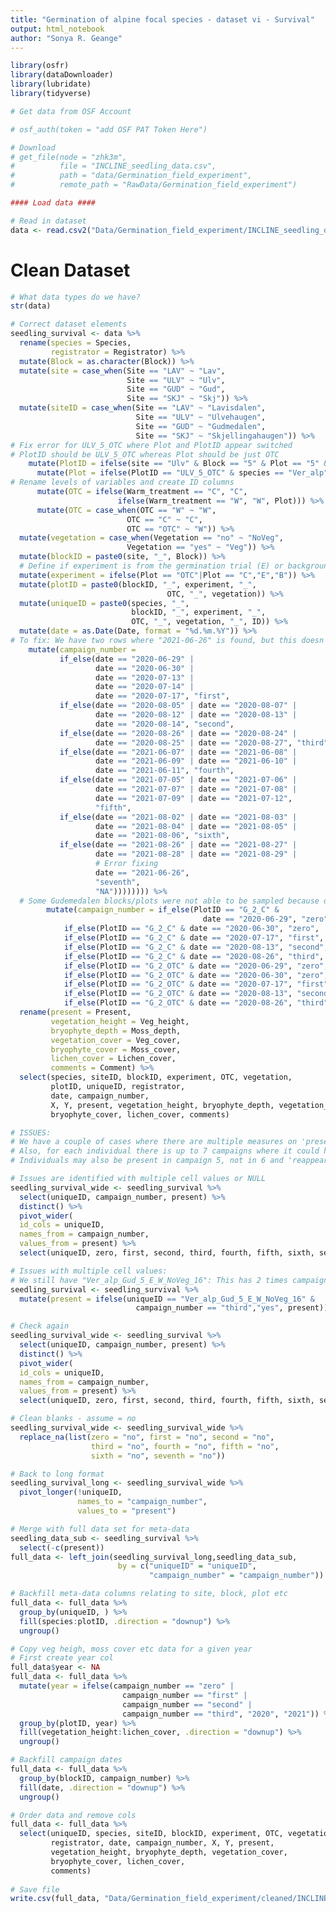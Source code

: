 ```yaml
---
title: "Germination of alpine focal species - dataset vi - Survival"
output: html_notebook
author: "Sonya R. Geange"
---
```



```r
library(osfr)
library(dataDownloader)
library(lubridate)
library(tidyverse)

# Get data from OSF Account

# osf_auth(token = "add OSF PAT Token Here") 

# Download 
# get_file(node = "zhk3m",
#          file = "INCLINE_seedling_data.csv",
#          path = "data/Germination_field_experiment",
#          remote_path = "RawData/Germination_field_experiment")

#### Load data ####

# Read in dataset
data <- read.csv2("Data/Germination_field_experiment/INCLINE_seedling_data.csv", header = TRUE)

```



# Clean Dataset

```r

# What data types do we have?
str(data)

# Correct dataset elements
seedling_survival <- data %>%
  rename(species = Species,
         registrator = Registrator) %>% 
  mutate(Block = as.character(Block)) %>% 
  mutate(site = case_when(Site == "LAV" ~ "Lav",
                          Site == "ULV" ~ "Ulv",
                          Site == "GUD" ~ "Gud",
                          Site == "SKJ" ~ "Skj")) %>%
  mutate(siteID = case_when(Site == "LAV" ~ "Lavisdalen",
                            Site == "ULV" ~ "Ulvehaugen",
                            Site == "GUD" ~ "Gudmedalen",
                            Site == "SKJ" ~ "Skjellingahaugen")) %>%
# Fix error for ULV_5_OTC where Plot and PlotID appear switched
# PlotID should be ULV_5_OTC whereas Plot should be just OTC
    mutate(PlotID = ifelse(site == "Ulv" & Block == "5" & Plot == "5" & PlotID == "OTC" & species == "Ver_alp","ULV_5_OTC", PlotID)) %>% 
      mutate(Plot = ifelse(PlotID == "ULV_5_OTC" & species == "Ver_alp", "OTC", Plot)) %>% 
# Rename levels of variables and create ID columns
      mutate(OTC = ifelse(Warm_treatment == "C", "C",
                        ifelse(Warm_treatment == "W", "W", Plot))) %>% 
      mutate(OTC = case_when(OTC == "W" ~ "W",
                          OTC == "C" ~ "C",
                          OTC == "OTC" ~ "W")) %>%
  mutate(vegetation = case_when(Vegetation == "no" ~ "NoVeg",
                          Vegetation == "yes" ~ "Veg")) %>%
  mutate(blockID = paste0(site, "_", Block)) %>% 
  # Define if experiment is from the germination trial (E) or background demography monitoring (B)
  mutate(experiment = ifelse(Plot == "OTC"|Plot == "C","E","B")) %>% 
  mutate(plotID = paste0(blockID, "_", experiment, "_",
                                   OTC, "_", vegetation)) %>%
  mutate(uniqueID = paste0(species, "_",
                           blockID, "_", experiment, "_",
                           OTC, "_", vegetation, "_", ID)) %>%
  mutate(date = as.Date(Date, format = "%d.%m.%Y")) %>%
# To fix: We have two rows where "2021-06-26" is found, but this doesn't correspond to any field trips planned that season. We assume it's a mistake and should be "2021-08-06" and therefore campaign 7.
    mutate(campaign_number = 
           if_else(date == "2020-06-29" | 
                   date == "2020-06-30" | 
                   date == "2020-07-13" | 
                   date == "2020-07-14" |
                   date == "2020-07-17", "first",
           if_else(date == "2020-08-05" | date == "2020-08-07" |
                   date == "2020-08-12" | date == "2020-08-13" |
                   date == "2020-08-14", "second",
           if_else(date == "2020-08-26" | date == "2020-08-24" |
                   date == "2020-08-25" | date == "2020-08-27", "third",
           if_else(date == "2021-06-07" | date == "2021-06-08" |
                   date == "2021-06-09" | date == "2021-06-10" |
                   date == "2021-06-11", "fourth", 
           if_else(date == "2021-07-05" | date == "2021-07-06" |
                   date == "2021-07-07" | date == "2021-07-08" |
                   date == "2021-07-09" | date == "2021-07-12",
                   "fifth",
           if_else(date == "2021-08-02" | date == "2021-08-03" |
                   date == "2021-08-04" | date == "2021-08-05" | 
                   date == "2021-08-06", "sixth",
           if_else(date == "2021-08-26" | date == "2021-08-27" |
                   date == "2021-08-28" | date == "2021-08-29" |
                   # Error fixing
                   date == "2021-06-26",
                   "seventh",
                   "NA")))))))) %>% 
  # Some Gudemedalen blocks/plots were not able to be sampled because of snow, so a trip zero is logged in June, with first trip then in July instead. 
        mutate(campaign_number = if_else(PlotID == "G_2_C" & 
                                           date == "2020-06-29", "zero",
            if_else(PlotID == "G_2_C" & date == "2020-06-30", "zero",
            if_else(PlotID == "G_2_C" & date == "2020-07-17", "first",
            if_else(PlotID == "G_2_C" & date == "2020-08-13", "second",
            if_else(PlotID == "G_2_C" & date == "2020-08-26", "third",
            if_else(PlotID == "G_2_OTC" & date == "2020-06-29", "zero",
            if_else(PlotID == "G_2_OTC" & date == "2020-06-30", "zero",
            if_else(PlotID == "G_2_OTC" & date == "2020-07-17", "first",
            if_else(PlotID == "G_2_OTC" & date == "2020-08-13", "second",
            if_else(PlotID == "G_2_OTC" & date == "2020-08-26", "third", campaign_number))))))))))) %>% 
  rename(present = Present,
         vegetation_height = Veg_height,
         bryophyte_depth = Moss_depth,
         vegetation_cover = Veg_cover,
         bryophyte_cover = Moss_cover,
         lichen_cover = Lichen_cover,
         comments = Comment) %>% 
  select(species, siteID, blockID, experiment, OTC, vegetation,
         plotID, uniqueID, registrator,
         date, campaign_number, 
         X, Y, present, vegetation_height, bryophyte_depth, vegetation_cover,
         bryophyte_cover, lichen_cover, comments)

# ISSUES: 
# We have a couple of cases where there are multiple measures on 'present' for an individual for a given campaign.
# Also, for each individual there is up to 7 campaigns where it could have been present, yet we do not have seven campaigns per individual.
# Individuals may also be present in campaign 5, not in 6 and 'reappear' in 8.

# Issues are identified with multiple cell values or NULL
seedling_survival_wide <- seedling_survival %>% 
  select(uniqueID, campaign_number, present) %>%
  distinct() %>% 
  pivot_wider(
  id_cols = uniqueID,
  names_from = campaign_number,
  values_from = present) %>% 
  select(uniqueID, zero, first, second, third, fourth, fifth, sixth, seventh)

# Issues with multiple cell values:
# We still have "Ver_alp_Gud_5_E_W_NoVeg_16": This has 2 times campaign 3 records, one yes one no, same date and registrar (you)- It is considered present only in  campaign 2, in one of the two records for campaign 3 and also in campaign 4. Looking at raw data should be 'yes' campaign three. 
seedling_survival <- seedling_survival %>% 
  mutate(present = ifelse(uniqueID == "Ver_alp_Gud_5_E_W_NoVeg_16" & 
                            campaign_number == "third","yes", present))

# Check again
seedling_survival_wide <- seedling_survival %>% 
  select(uniqueID, campaign_number, present) %>%
  distinct() %>% 
  pivot_wider(
  id_cols = uniqueID,
  names_from = campaign_number,
  values_from = present) %>% 
  select(uniqueID, zero, first, second, third, fourth, fifth, sixth, seventh)

# Clean blanks - assume = no
seedling_survival_wide <- seedling_survival_wide %>% 
  replace_na(list(zero = "no", first = "no", second = "no",
                  third = "no", fourth = "no", fifth = "no",
                  sixth = "no", seventh = "no"))

# Back to long format
seedling_survival_long <- seedling_survival_wide %>% 
  pivot_longer(!uniqueID,
               names_to = "campaign_number",
               values_to = "present")

# Merge with full data set for meta-data
seedling_data_sub <- seedling_survival %>%
  select(-c(present))
full_data <- left_join(seedling_survival_long,seedling_data_sub,
                        by = c("uniqueID" = "uniqueID",
                               "campaign_number" = "campaign_number"))

# Backfill meta-data columns relating to site, block, plot etc
full_data <- full_data %>% 
  group_by(uniqueID, ) %>% 
  fill(species:plotID, .direction = "downup") %>% 
  ungroup()

# Copy veg heigh, moss cover etc data for a given year
# First create year col
full_data$year <- NA
full_data <- full_data %>% 
  mutate(year = ifelse(campaign_number == "zero" |
                         campaign_number == "first" |
                         campaign_number == "second" |
                         campaign_number == "third", "2020", "2021")) %>% 
  group_by(plotID, year) %>% 
  fill(vegetation_height:lichen_cover, .direction = "downup") %>% 
  ungroup()

# Backfill campaign dates
full_data <- full_data %>% 
  group_by(blockID, campaign_number) %>% 
  fill(date, .direction = "downup") %>% 
  ungroup()

# Order data and remove cols
full_data <- full_data %>% 
  select(uniqueID, species, siteID, blockID, experiment, OTC, vegetation, plotID,
         registrator, date, campaign_number, X, Y, present,
         vegetation_height, bryophyte_depth, vegetation_cover,
         bryophyte_cover, lichen_cover,
         comments)
  
# Save file
write.csv(full_data, "Data/Germination_field_experiment/cleaned/INCLINE_seedling_data.csv")

```

